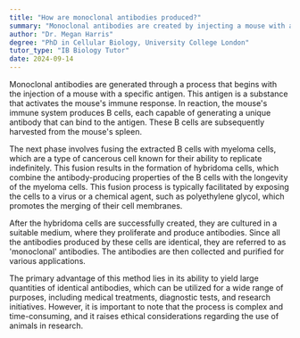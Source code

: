 ```yaml
---
title: "How are monoclonal antibodies produced?"
summary: "Monoclonal antibodies are created by injecting a mouse with an antigen, followed by fusing its B cells with myeloma cells to produce specific antibody-producing cells."
author: "Dr. Megan Harris"
degree: "PhD in Cellular Biology, University College London"
tutor_type: "IB Biology Tutor"
date: 2024-09-14
---
```


Monoclonal antibodies are generated through a process that begins with the injection of a mouse with a specific antigen. This antigen is a substance that activates the mouse's immune response. In reaction, the mouse's immune system produces B cells, each capable of generating a unique antibody that can bind to the antigen. These B cells are subsequently harvested from the mouse's spleen.

The next phase involves fusing the extracted B cells with myeloma cells, which are a type of cancerous cell known for their ability to replicate indefinitely. This fusion results in the formation of hybridoma cells, which combine the antibody-producing properties of the B cells with the longevity of the myeloma cells. This fusion process is typically facilitated by exposing the cells to a virus or a chemical agent, such as polyethylene glycol, which promotes the merging of their cell membranes.

After the hybridoma cells are successfully created, they are cultured in a suitable medium, where they proliferate and produce antibodies. Since all the antibodies produced by these cells are identical, they are referred to as 'monoclonal' antibodies. The antibodies are then collected and purified for various applications.

The primary advantage of this method lies in its ability to yield large quantities of identical antibodies, which can be utilized for a wide range of purposes, including medical treatments, diagnostic tests, and research initiatives. However, it is important to note that the process is complex and time-consuming, and it raises ethical considerations regarding the use of animals in research.
    